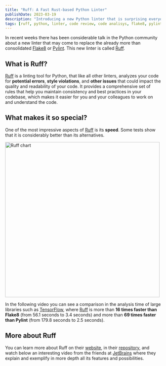 ```yaml
---
title: "Ruff: A Fast Rust-based Python Linter"
publishDate: 2023-03-19
description: "Introducing a new Python linter that is surprising everyone with its speed"
tags: [ruff, python, linter, code review, code analisys, flake8, pylint]
---
```




In recent weeks there has been considerable talk in the Python community about a new linter that may come to replace the already more than consolidated [Flake8](https://flake8.pycqa.org/en/latest/) or [Pylint](https://www.pylint.org/). This new linter is called [Ruff](https://docs.astral.sh/ruff/).

## What is Ruff?

[Ruff](https://docs.astral.sh/ruff/) is a linting tool for Python, that like all other linters, analyzes your code for **potential errors**, **style violations**, and **other issues** that could impact the quality and readability of your code. It provides a comprehensive set of rules that help you maintain consistency and best practices in your codebase, which makes it easier for you and your colleagues to work on and understand the code.

## What makes it so special?

One of the most impressive aspects of [Ruff](https://docs.astral.sh/ruff/) is its **speed**. Some tests show that it is considerably better than its alternatives.

<div className="flex justify-center">
    <Image src={ruff_chart} alt="Ruff chart" width="500px" data-theme-image />
</div>

In the following video you can see a comparison in the analysis time of large libraries such as [TensorFlow](https://www.tensorflow.org/), where [Ruff](https://docs.astral.sh/ruff/) is more than **16 times faster than Flake8** (from 56.1 seconds to 3.4 seconds) and more than **69 times faster than Pylint** (from 179.8 seconds to 2.5 seconds).

<YouTube id="https://youtu.be/o57IWZTM6fk" />

## More about Ruff

You can learn more about Ruff on their [website](https://docs.astral.sh/ruff/), in their [repository](https://github.com/charliermarsh/ruff), and watch below an interesting video from the friends at [JetBrains](https://www.jetbrains.com/) where they explain and exemplify in more depth all its features and possibilities.

<YouTube id="https://youtu.be/jeoL4qsSLbE" />
